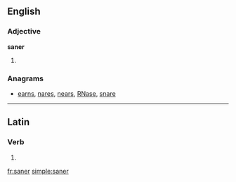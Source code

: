 ==English==

===Adjective===
'''saner'''

# {{comparative of|[[sane]]}}

===Anagrams===
* [[earns#English|earns]], [[nares#English|nares]], [[nears#English|nears]], [[RNase#English|RNase]], [[snare#English|snare]]

----

==Latin==

===Verb===
{{la-verb-form|sāner}}

# {{conjugation of|sano|sānō|1|s|pres|pass|sub|lang=la}}

[[fr:saner]]
[[simple:saner]]
